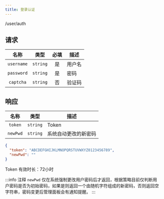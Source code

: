 ```yaml
---
title: 登录认证
---
```


<POST>/user/auth</POST>

## 请求

<APITable>

| 名称 | 类型 | 必填 | 描述 |
| :-: | :-: | :-: | --- |
| `username` | `string` | 是 | 用户名 |
| `password` | `string` | 是 | 密码 |
| `captcha` | `string` | 否 | 验证码 |

</APITable>

## 响应

<APITable>

| 名称 | 类型 | 描述 |
| :-: | :-: | --- |
| `token` | `string` | Token |
| `newPwd` | `string` | 系统自动更改的新密码 |

</APITable>

```json title="示例"
{
  "token": "ABCDEFGHIJKLMNOPQRSTUVWXYZ0123456789",
  "newPwd": ""
}
```

Token 有效时长：72小时

:::info 注释
`newPwd` 仅在系统强制更改用户密码后才返回，根据策略目前仅判断用户密码是否为初始密码，如果是则返回一个由随机字符组成的新密码，否则返回空字符串，密码变更后管理面板会有通知提醒。
:::
